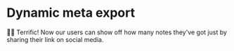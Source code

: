 # Dynamic meta export

👨‍💼 Terrific! Now our users can show off how many notes they've got just by
sharing their link on social media.
